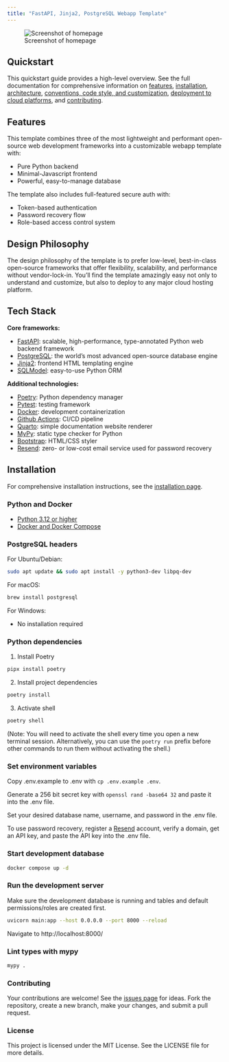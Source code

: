 ```yaml
---
title: "FastAPI, Jinja2, PostgreSQL Webapp Template"
---
```


![Screenshot of homepage](docs/static/Screenshot.png)

## Quickstart

This quickstart guide provides a high-level overview. See the full documentation for comprehensive information on [features](https://promptlytechnologies.com/fastapi-jinja2-postgres-webapp/index.html), [installation](https://promptlytechnologies.com/fastapi-jinja2-postgres-webapp/docs/installation.html), [architecture](https://promptlytechnologies.com/fastapi-jinja2-postgres-webapp/docs/architecture.html), [conventions, code style, and customization](https://promptlytechnologies.com/fastapi-jinja2-postgres-webapp/docs/customization.html), [deployment to cloud platforms](https://promptlytechnologies.com/fastapi-jinja2-postgres-webapp/docs/deployment.html), and [contributing](https://promptlytechnologies.com/fastapi-jinja2-postgres-webapp/docs/contributing.html).

## Features

This template combines three of the most lightweight and performant open-source web development frameworks into a customizable webapp template with:

- Pure Python backend
- Minimal-Javascript frontend
- Powerful, easy-to-manage database

The template also includes full-featured secure auth with:

- Token-based authentication
- Password recovery flow
- Role-based access control system

## Design Philosophy

The design philosophy of the template is to prefer low-level, best-in-class open-source frameworks that offer flexibility, scalability, and performance without vendor-lock-in. You'll find the template amazingly easy not only to understand and customize, but also to deploy to any major cloud hosting platform.

## Tech Stack

**Core frameworks:**

- [FastAPI](https://fastapi.tiangolo.com/): scalable, high-performance, type-annotated Python web backend framework
- [PostgreSQL](https://www.postgresql.org/): the world's most advanced open-source database engine
- [Jinja2](https://jinja.palletsprojects.com/en/3.1.x/): frontend HTML templating engine
- [SQLModel](https://sqlmodel.tiangolo.com/): easy-to-use Python ORM

**Additional technologies:**

- [Poetry](https://python-poetry.org/): Python dependency manager
- [Pytest](https://docs.pytest.org/en/7.4.x/): testing framework
- [Docker](https://www.docker.com/): development containerization
- [Github Actions](https://docs.github.com/en/actions): CI/CD pipeline
- [Quarto](https://quarto.org/docs/): simple documentation website renderer
- [MyPy](https://mypy.readthedocs.io/en/stable/): static type checker for Python
- [Bootstrap](https://getbootstrap.com/): HTML/CSS styler
- [Resend](https://resend.com/): zero- or low-cost email service used for password recovery

## Installation

For comprehensive installation instructions, see the [installation page](https://promptlytechnologies.com/fastapi-jinja2-postgres-webapp/docs/installation.html).

### Python and Docker

- [Python 3.12 or higher](https://www.python.org/downloads/)
- [Docker and Docker Compose](https://docs.docker.com/get-docker/)

### PostgreSQL headers

For Ubuntu/Debian:

``` bash
sudo apt update && sudo apt install -y python3-dev libpq-dev
```

For macOS:

``` bash
brew install postgresql
```

For Windows:

- No installation required

### Python dependencies

1.  Install Poetry

``` bash
pipx install poetry
```

2.  Install project dependencies

``` bash
poetry install
```

3.  Activate shell

``` bash
poetry shell
```

(Note: You will need to activate the shell every time you open a new terminal session. Alternatively, you can use the `poetry run` prefix before other commands to run them without activating the shell.)

### Set environment variables

Copy .env.example to .env with `cp .env.example .env`.

Generate a 256 bit secret key with `openssl rand -base64 32` and paste it into the .env file.

Set your desired database name, username, and password in the .env file.

To use password recovery, register a [Resend](https://resend.com/) account, verify a domain, get an API key, and paste the API key into the .env file.

### Start development database

``` bash
docker compose up -d
```

### Run the development server

Make sure the development database is running and tables and default permissions/roles are created first.

``` bash
uvicorn main:app --host 0.0.0.0 --port 8000 --reload
```

Navigate to http://localhost:8000/

### Lint types with mypy

``` bash
mypy .
```

### Contributing

Your contributions are welcome! See the [issues page](https://github.com/promptly-technologies-llc/fastapi-jinja2-postgres-webapp/issues) for ideas. Fork the repository, create a new branch, make your changes, and submit a pull request.

### License

This project is licensed under the MIT License. See the LICENSE file for more details.
